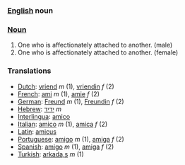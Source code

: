 ===[[English]] noun ===

===[[Noun]]===
#One who is affectionately attached to another. (male)
#One who is affectionately attached to another. (female)

===Translations===
*[[Dutch]]: [[vriend]] ''m'' (1), [[vriendin]] ''f'' (2)
*[[French]]: [[ami]] ''m'' (1), [[amie]] ''f'' (2)
*[[German]]: [[Freund]] ''m'' (1), [[Freundin]] ''f'' (2)
*[[Hebrew]]: [[ידיד]] ''m''
*[[Interlingua]]: [[amico]]
*[[Italian]]: [[amico]] ''m'' (1), [[amica]] ''f'' (2)
*[[Latin]]: [[amicus]]
*[[Portuguese]]: [[amigo]] ''m'' (1), [[amiga]] ''f'' (2)
*[[Spanish]]: [[amigo]] ''m'' (1), [[amiga]] ''f'' (2)
*[[Turkish]]: [[arkada,s]] ''m'' (1)